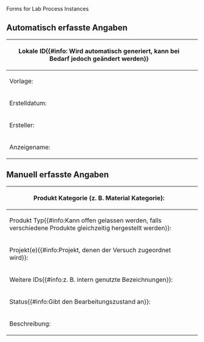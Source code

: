 <noinclude>Forms for Lab Process Instances

{{OslTemplate:Helper/Docu/FormTemplate}}
<!-- {{{info|page name=LabObject:<OslTemplate:LabProcess/Instance[short_timestamp]>-<OslTemplate:LabProcess/Instance[creator_abbreviation]>-<unique number;start=01>00-<OslTemplate:LabProcess/Instance[type_symbol]>}}} -->
</noinclude>
<includeonly>
{{{info|page name={{OslTemplate:ID/UUID |namespace=LabObject}} }}}
<div id="wikiPreview" style="display: none; padding-bottom: 25px; margin-bottom: 25px; border-bottom: 1px solid #AAAAAA;"></div>
{{{for template|OslTemplate:LabProcess/Instance}}}
== Automatisch erfasste Angaben ==
<div class="mw-collapsible mw-collapsed">
{| class="formtable"
! Lokale ID{{#info: Wird automatisch generiert, kann bei Bedarf jedoch geändert werden}}
| <div class="uniquePatternedField" data-pattern="${short_timestamp}-${user_abbreviation}-${unique_number}-pi" data-increment="100">{{{field|id|mandatory|property=HasId|size=25|unique}}}</div>{{{field|short_timestamp|hidden}}}{{{field|creator_abbreviation|hidden}}}{{{field|type_symbol}}}
|-
! Vorlage: 
| {{{field|template}}} 
|-
! Erstelldatum: 
| {{{field|timestamp|input type=datetimeflatpicker|format=d.m.Y H:i|default=now}}}
|-
! Ersteller: 
| {{{field|creator|default=current user}}} 
|-
! Anzeigename: 
| {{{field|name}}} 
|}
</div>
== Manuell erfasste Angaben ==
{| class="formtable"
! Produkt Kategorie (z. B. Material Kategorie): 
| {{{field|output_category|input type=tree|top category=Object|height=500|width=400|depth=1}}} 
<!-- {{{field|material category2|input type=combobox|default=Category:Material|values from concept=MaterialCategory}}} -->
|-
! Produkt Typ{{#info:Kann offen gelassen werden, falls verschiedene Produkte gleichzeitig hergestellt werden}}:
| {{{field|output_type|input type=SF_Select|query=((Category:@@@@));?Display_title_of;format~plain;sep~,;link~none;headers~hide;limit~1000|sametemplate|field=output_category|label}}}
|-
! Projekt(e){{#info:Projekt, denen der Versuch zugeordnet wird}}: 
| {{{field|projects|values from property=HasProject|input type=tokens|delimiter=;}}}
|-
! Weitere IDs{{#info:z. B. intern genutzte Bezeichnungen}}: 
| {{{field|additional_ids|input type=tokens|delimiter=;}}}
|-
! Status{{#info:Gibt den Bearbeitungszustand an}}: 
| {{{field|status|input type=dropdown|values from category=OSL43e208341bdd43dc9a5e43d6786adb54|default=Term:OSLf474ec34b7df451ea8356134241aef8a}}}
|-
! Beschreibung: 
| {{{field|description|input type=textarea|editor=visualeditor|class=toolbarOnTop}}} 
|}
{{{end template}}}

{{{standard input|save}}}
</includeonly>